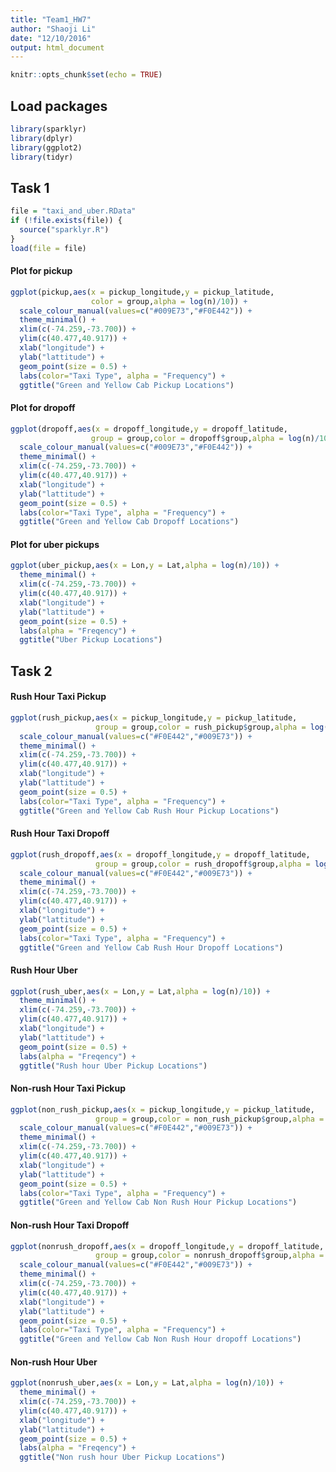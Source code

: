 ```yaml
---
title: "Team1_HW7"
author: "Shaoji Li"
date: "12/10/2016"
output: html_document
---
```


```r
knitr::opts_chunk$set(echo = TRUE)
```

## Load packages

```r
library(sparklyr)
library(dplyr)
library(ggplot2)
library(tidyr)
```

## Task 1

<Write-up>

```r
file = "taxi_and_uber.RData"
if (!file.exists(file)) {
  source("sparklyr.R")
}
load(file = file)
```

#### Plot for pickup

```r
ggplot(pickup,aes(x = pickup_longitude,y = pickup_latitude,
                  color = group,alpha = log(n)/10)) +
  scale_colour_manual(values=c("#009E73","#F0E442")) +
  theme_minimal() +
  xlim(c(-74.259,-73.700)) +
  ylim(c(40.477,40.917)) +
  xlab("longitude") +
  ylab("lattitude") +
  geom_point(size = 0.5) +
  labs(color="Taxi Type", alpha = "Frequency") +
  ggtitle("Green and Yellow Cab Pickup Locations")
```

#### Plot for dropoff

```r
ggplot(dropoff,aes(x = dropoff_longitude,y = dropoff_latitude,
                  group = group,color = dropoff$group,alpha = log(n)/10)) +
  scale_colour_manual(values=c("#009E73","#F0E442")) +
  theme_minimal() +
  xlim(c(-74.259,-73.700)) +
  ylim(c(40.477,40.917)) +
  xlab("longitude") +
  ylab("lattitude") +
  geom_point(size = 0.5) +
  labs(color="Taxi Type", alpha = "Frequency") +
  ggtitle("Green and Yellow Cab Dropoff Locations")
```

#### Plot for uber pickups

```r
ggplot(uber_pickup,aes(x = Lon,y = Lat,alpha = log(n)/10)) +
  theme_minimal() +
  xlim(c(-74.259,-73.700)) +
  ylim(c(40.477,40.917)) +
  xlab("longitude") +
  ylab("lattitude") +
  geom_point(size = 0.5) +
  labs(alpha = "Freqency") +
  ggtitle("Uber Pickup Locations")
```

## Task 2

#### Rush Hour Taxi Pickup

```r
ggplot(rush_pickup,aes(x = pickup_longitude,y = pickup_latitude,
                   group = group,color = rush_pickup$group,alpha = log(n)/10)) +
  scale_colour_manual(values=c("#F0E442","#009E73")) +
  theme_minimal() +
  xlim(c(-74.259,-73.700)) +
  ylim(c(40.477,40.917)) +
  xlab("longitude") +
  ylab("lattitude") +
  geom_point(size = 0.5) +
  labs(color="Taxi Type", alpha = "Frequency") +
  ggtitle("Green and Yellow Cab Rush Hour Pickup Locations")
```


#### Rush Hour Taxi Dropoff

```r
ggplot(rush_dropoff,aes(x = dropoff_longitude,y = dropoff_latitude,
                   group = group,color = rush_dropoff$group,alpha = log(n)/10)) +
  scale_colour_manual(values=c("#F0E442","#009E73")) +
  theme_minimal() +
  xlim(c(-74.259,-73.700)) +
  ylim(c(40.477,40.917)) +
  xlab("longitude") +
  ylab("lattitude") +
  geom_point(size = 0.5) +
  labs(color="Taxi Type", alpha = "Frequency") +
  ggtitle("Green and Yellow Cab Rush Hour Dropoff Locations")
```

#### Rush Hour Uber

```r
ggplot(rush_uber,aes(x = Lon,y = Lat,alpha = log(n)/10)) +
  theme_minimal() +
  xlim(c(-74.259,-73.700)) +
  ylim(c(40.477,40.917)) +
  xlab("longitude") +
  ylab("lattitude") +
  geom_point(size = 0.5) +
  labs(alpha = "Freqency") +
  ggtitle("Rush hour Uber Pickup Locations")
```


#### Non-rush Hour Taxi Pickup

```r
ggplot(non_rush_pickup,aes(x = pickup_longitude,y = pickup_latitude,
                   group = group,color = non_rush_pickup$group,alpha = log(n)/10)) +
  scale_colour_manual(values=c("#F0E442","#009E73")) +
  theme_minimal() +
  xlim(c(-74.259,-73.700)) +
  ylim(c(40.477,40.917)) +
  xlab("longitude") +
  ylab("lattitude") +
  geom_point(size = 0.5) +
  labs(color="Taxi Type", alpha = "Frequency") +
  ggtitle("Green and Yellow Cab Non Rush Hour Pickup Locations")
```

#### Non-rush Hour Taxi Dropoff

```r
ggplot(nonrush_dropoff,aes(x = dropoff_longitude,y = dropoff_latitude,
                   group = group,color = nonrush_dropoff$group,alpha = log(n)/10)) +
  scale_colour_manual(values=c("#F0E442","#009E73")) +
  theme_minimal() +
  xlim(c(-74.259,-73.700)) +
  ylim(c(40.477,40.917)) +
  xlab("longitude") +
  ylab("lattitude") +
  geom_point(size = 0.5) +
  labs(color="Taxi Type", alpha = "Frequency") +
  ggtitle("Green and Yellow Cab Non Rush Hour dropoff Locations")
```

#### Non-rush Hour Uber

```r
ggplot(nonrush_uber,aes(x = Lon,y = Lat,alpha = log(n)/10)) +
  theme_minimal() +
  xlim(c(-74.259,-73.700)) +
  ylim(c(40.477,40.917)) +
  xlab("longitude") +
  ylab("lattitude") +
  geom_point(size = 0.5) +
  labs(alpha = "Freqency") +
  ggtitle("Non rush hour Uber Pickup Locations")
```




